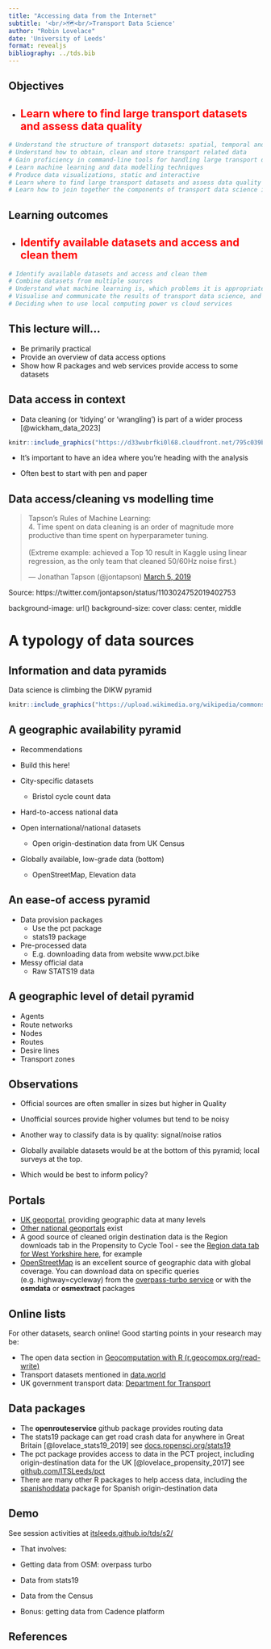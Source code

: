 ```yaml
---
title: "Accessing data from the Internet"
subtitle: '<br/>🗺<br/>Transport Data Science'
author: "Robin Lovelace"
date: 'University of Leeds'
format: revealjs
bibliography: ../tds.bib
---
```


## Objectives

-   

    ## <font color="red">Learn where to find large transport datasets and assess data quality</font>

```r
# Understand the structure of transport datasets: spatial, temporal and demographic
# Understand how to obtain, clean and store transport related data
# Gain proficiency in command-line tools for handling large transport datasets
# Learn machine learning and data modelling techniques
# Produce data visualizations, static and interactive
# Learn where to find large transport datasets and assess data quality
# Learn how to join together the components of transport data science into a cohesive project portfolio 
```

## Learning outcomes

-   

    ## <font color="red">Identify available datasets and access and clean them</font>

```r
# Identify available datasets and access and clean them
# Combine datasets from multiple sources
# Understand what machine learning is, which problems it is appropriate for compared with traditional statistical approaches, and how to implement machine learning techniques
# Visualise and communicate the results of transport data science, and know about setting-up interactive web applications
# Deciding when to use local computing power vs cloud services
```

## This lecture will...

::: incremental
-   Be primarily practical
-   Provide an overview of data access options
-   Show how R packages and web services provide access to some datasets
:::

## Data access in context

::: incremental
-   Data cleaning (or 'tidying' or 'wrangling') is part of a wider process [@wickham_data_2023]

```r
knitr::include_graphics("https://d33wubrfki0l68.cloudfront.net/795c039ba2520455d833b4034befc8cf360a70ba/558a5/diagrams/data-science-explore.png")
```

-   It's important to have an idea where you're heading with the analysis

-   Often best to start with pen and paper
:::

## Data access/cleaning vs modelling time

<blockquote class="twitter-tweet" data-lang="en">

<p lang="en" dir="ltr">

Tapson's Rules of Machine Learning:<br>4.
Time spent on data cleaning is an order of magnitude more productive than time spent on hyperparameter tuning.<br><br>(Extreme example: achieved a Top 10 result in Kaggle using linear regression, as the only team that cleaned 50/60Hz noise first.)

</p>

— Jonathan Tapson (@jontapson) <a href="https://twitter.com/jontapson/status/1103024752019402753?ref_src=twsrc%5Etfw">March 5, 2019</a>

</blockquote>

```{=html}
<script async src="https://platform.twitter.com/widgets.js" charset="utf-8"></script>
```

Source: https://twitter.com/jontapson/status/1103024752019402753

background-image: url() background-size: cover class: center, middle

# A typology of data sources

## Information and data pyramids

Data science is climbing the DIKW pyramid

```r
knitr::include_graphics("https://upload.wikimedia.org/wikipedia/commons/thumb/0/06/DIKW_Pyramid.svg/220px-DIKW_Pyramid.svg.png")
```

## A geographic availability pyramid

-   Recommendations

-   Build this here!

-   City-specific datasets

    -   Bristol cycle count data

-   Hard-to-access national data

-   Open international/national datasets

    -   Open origin-destination data from UK Census

-   Globally available, low-grade data (bottom)

    -   OpenStreetMap, Elevation data

## An ease-of access pyramid

-   Data provision packages
    -   Use the pct package
    -   stats19 package
-   Pre-processed data
    -   E.g. downloading data from website www.pct.bike
-   Messy official data
    -   Raw STATS19 data

## A geographic level of detail pyramid

-   Agents
-   Route networks
-   Nodes
-   Routes
-   Desire lines
-   Transport zones

## Observations

-   Official sources are often smaller in sizes but higher in Quality

-   Unofficial sources provide higher volumes but tend to be noisy

-   Another way to classify data is by quality: signal/noise ratios

-   Globally available datasets would be at the bottom of this pyramid; local surveys at the top.

-   Which would be best to inform policy?

## Portals

-   [UK geoportal](https://geoportal.statistics.gov.uk), providing geographic data at many levels
-   [Other national geoportals](http://www.geoportal.org/) exist
-   A good source of cleaned origin destination data is the Region downloads tab in the Propensity to Cycle Tool - see the [Region data tab for West Yorkshire here](http://www.pct.bike/m/?r=west-yorkshire), for example
-   [OpenStreetMap](https://www.openstreetmap.org/) is an excellent source of geographic data with global coverage. You can download data on specific queries (e.g. highway=cycleway) from the [overpass-turbo service](https://overpass-turbo.eu/) or with the **osmdata** or **osmextract** packages

## Online lists

For other datasets, search online!
Good starting points in your research may be:

-   The open data section in [Geocomputation with R (r.geocompx.org/read-write)](https://r.geocompx.org/read-write)
<!-- https://data.world/datasets/transportation -->
-   Transport datasets mentioned in [data.world](https://data.world/datasets/transportation)
<!-- https://www.gov.uk/government/organisations/department-for-transport/about/statistics -->
-   UK government transport data: [Department for Transport](https://www.gov.uk/government/organisations/department-for-transport/about/statistics)

## Data packages

-   The **openrouteservice** github package provides routing data
-   The stats19 package can get road crash data for anywhere in Great Britain [@lovelace_stats19_2019] see [docs.ropensci.org/stats19](https://docs.ropensci.org/stats19)
<!-- https://github.com/ITSLeeds/pct -->
-   The pct package provides access to data in the PCT project, including origin-destination data for the UK [@lovelace_propensity_2017] see [github.com/ITSLeeds/pct](https://github.com/ITSLeeds/pct)
<!-- https://github.com/ropenspain/spanishoddata -->
-   There are many other R packages to help access data, including the [spanishoddata](https://github.com/ropenspain/spanishoddata) package for Spanish origin-destination data

## Demo

See session activities at [itsleeds.github.io/tds/s2/](https://itsleeds.github.io/tds/s2/)

-   That involves:

-   Getting data from OSM: overpass turbo

-   Data from stats19

-   Data from the Census

-   Bonus: getting data from Cadence platform

## References
